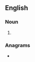 ==English==

===Noun===
{{head|en|noun form}}

# {{plural of|en|temenos}}

===Anagrams===
* {{anagrams|en|a=eeimnot|one-time|onetime}}